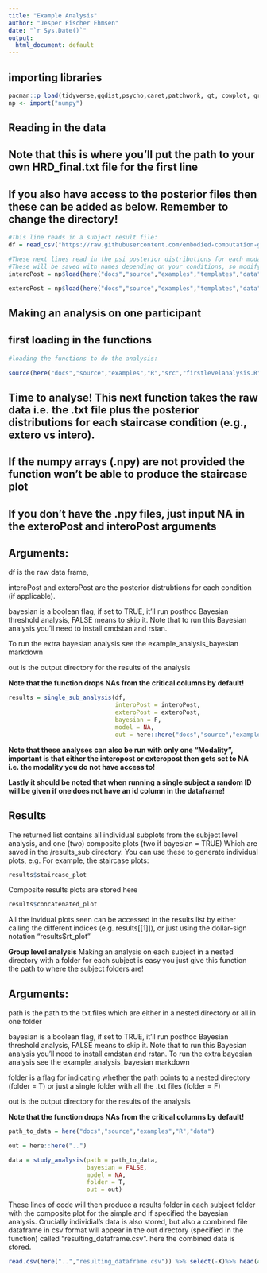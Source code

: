 ```yaml
---
title: "Example Analysis"
author: "Jesper Fischer Ehmsen"
date: "`r Sys.Date()`"
output:
  html_document: default
---
```



## **importing libraries**
```r
pacman::p_load(tidyverse,ggdist,psycho,caret,patchwork, gt, cowplot, grid,reticulate, here,rmarkdown)
np <- import("numpy")
```


## **Reading in the data**
## **Note that this is where you'll put the path to your own HRD_final.txt file for the first line**
## **If you also have access to the posterior files then these can be added as below. Remember to change the directory!**
```r
#This line reads in a subject result file:
df = read_csv("https://raw.githubusercontent.com/embodied-computation-group/Cardioception/master/docs/source/examples/templates/data/HRD/HRD_final.txt")

#These next lines read in the psi posterior distributions for each modality. 
#These will be saved with names depending on your conditions, so modify as needed. 
interoPost = np$load(here("docs","source","examples","templates","data","HRD","Intero_posterior.npy"))

exteroPost = np$load(here("docs","source","examples","templates","data","HRD","Extero_posterior.npy"))
```


## **Making an analysis on one participant**
## **first loading in the functions**

```r
#loading the functions to do the analysis:

source(here("docs","source","examples","R","src","firstlevelanalysis.R"))
```

## **Time to analyse! This next function takes the raw data i.e. the .txt file plus the posterior distributions for each staircase condition (e.g., extero vs intero).**
## **If the numpy arrays (.npy) are not provided the function won't be able to produce the staircase plot**
## **If you don't have the .npy files, just input NA in the exteroPost and interoPost arguments**


## **Arguments:**

df is the raw data frame, 

interoPost and exteroPost are the posterior distrubtions for each condition (if applicable). 

bayesian is a boolean flag, if set to TRUE, it'll run posthoc Bayesian threshold analysis, FALSE means to skip it. Note that to run this Bayesian analysis you'll need to install cmdstan and rstan. 

To run the extra bayesian analysis see the example_analysis_bayesian markdown

out is the output directory for the results of the analysis

**Note that the function drops NAs from the critical columns by default!**


```r
results = single_sub_analysis(df,                                                                  #The raw dataframe
                              interoPost = interoPost,                                             #numpy array for the intero (NA if not avaliable)
                              exteroPost = exteroPost,                                             #numpy array for the extero (NA if not avaliable)
                              bayesian = F,                                                        #Bayesian Analysis (TRUE/FALSE)
                              model = NA,                                                          #Bayesian model here a stan script (NA if Bayesian is FALSE)
                              out = here::here("docs","source","examples","R"))                    #Output directory for results      
```

**Note that these analyses can also be run with only one "Modality", important is that either the interopost or exteropost then gets set to NA i.e. the modality you do not have access to!**

**Lastly it should be noted that when running a single subject a random ID will be given if one does not have an id column in the dataframe!**


## **Results**

The returned list contains all individual subplots from the subject level analysis, and one (two) composite plots (two if bayesian = TRUE) Which are saved in the /results_sub directory. You can use these to generate individual plots, e.g. For example, the staircase plots:
```r
results$staircase_plot
```

Composite results plots are stored here

```r
results$concatenated_plot
```

All the invidual plots seen can be accessed in the results list by either calling the different indices (e.g. results[[1]]), or just using the dollar-sign notation "results$rt_plot"


**Group level analysis**
Making an analysis on each subject in a nested directory with a folder for each subject is easy you just give this function the path to where the subject folders are!

## **Arguments:**

path is the path to the txt.files which are either in a nested directory or all in one folder


bayesian is a boolean flag, if set to TRUE, it'll run posthoc Bayesian threshold analysis, FALSE means to skip it. Note that to run this Bayesian analysis you'll need to install cmdstan and rstan. 
To run the extra bayesian analysis see the example_analysis_bayesian markdown

folder is a flag for indicating whether the path points to a nested directory (folder = T) or just a single folder with all the .txt files (folder = F)

out is the output directory for the results of the analysis

**Note that the function drops NAs from the critical columns by default!**

```r
path_to_data = here("docs","source","examples","R","data")

out = here::here("..")

data = study_analysis(path = path_to_data,
                      bayesian = FALSE,
                      model = NA,
                      folder = T,
                      out = out)
```

These lines of code will then produce a results folder in each subject folder with the composite plot for the simple and if specified the bayesian analysis. Crucially individial's data is also stored, but also a combined file dataframe in csv format will appear in the out directory (specified in the function) called "resulting_dataframe.csv". here the combined data is stored.

```r
read.csv(here("..","resulting_dataframe.csv")) %>% select(-X)%>% head(4)
```



